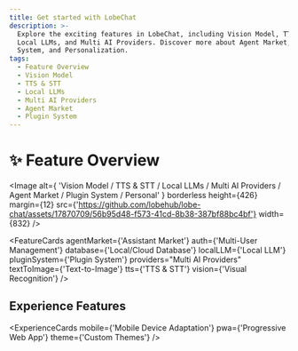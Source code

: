 ```yaml
---
title: Get started with LobeChat
description: >-
  Explore the exciting features in LobeChat, including Vision Model, TTS & STT,
  Local LLMs, and Multi AI Providers. Discover more about Agent Market, Plugin
  System, and Personalization.
tags:
  - Feature Overview
  - Vision Model
  - TTS & STT
  - Local LLMs
  - Multi AI Providers
  - Agent Market
  - Plugin System
---
```


# ✨ Feature Overview

<Image
  alt={
'Vision Model / TTS & STT / Local LLMs / Multi AI Providers / Agent Market / Plugin System / Personal'
}
  borderless
  height={426}
  margin={12}
  src={'https://github.com/lobehub/lobe-chat/assets/17870709/56b95d48-f573-41cd-8b38-387bf88bc4bf'}
  width={832}
/>

<FeatureCards agentMarket={'Assistant Market'} auth={'Multi-User Management'} database={'Local/Cloud Database'} localLLM={'Local LLM'} pluginSystem={'Plugin System'} providers="Multi AI Providers" textToImage={'Text-to-Image'} tts={'TTS & STT'} vision={'Visual Recognition'} />

## Experience Features

<ExperienceCards mobile={'Mobile Device Adaptation'} pwa={'Progressive Web App'} theme={'Custom Themes'} />
